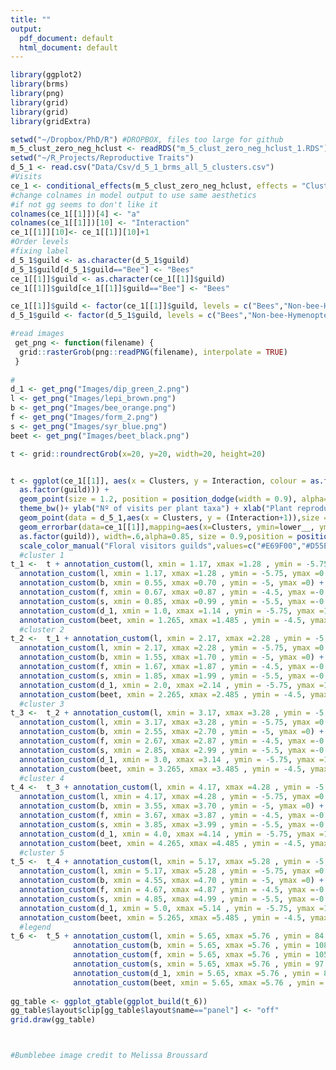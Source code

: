 ```yaml
---
title: ""
output:
  pdf_document: default
  html_document: default
---
```



```r
library(ggplot2)
library(brms)
library(png)
library(grid)
library(grid)
library(gridExtra)

setwd("~/Dropbox/PhD/R") #DROPBOX, files too large for github
m_5_clust_zero_neg_hclust <- readRDS("m_5_clust_zero_neg_hclust_1.RDS")
setwd("~/R_Projects/Reproductive Traits")
d_5_1 <- read.csv("Data/Csv/d_5_1_brms_all_5_clusters.csv")
#Visits
ce_1 <- conditional_effects(m_5_clust_zero_neg_hclust, effects = "Clusters:guild",points=T) 
#change colnames in model output to use same aesthetics
#if not gg seems to don't like it
colnames(ce_1[[1]])[4] <- "a"
colnames(ce_1[[1]])[10] <- "Interaction"
ce_1[[1]][10]<- ce_1[[1]][10]+1
#Order levels
#fixing label
d_5_1$guild <- as.character(d_5_1$guild)
d_5_1$guild[d_5_1$guild=="Bee"] <- "Bees"
ce_1[[1]]$guild <- as.character(ce_1[[1]]$guild)
ce_1[[1]]$guild[ce_1[[1]]$guild=="Bee"] <- "Bees"

ce_1[[1]]$guild <- factor(ce_1[[1]]$guild, levels = c("Bees","Non-bee-Hymenoptera","Syrphids","Non-syrphids-diptera","Lepidoptera","Coleoptera"))
d_5_1$guild <- factor(d_5_1$guild, levels = c("Bees","Non-bee-Hymenoptera","Syrphids","Non-syrphids-diptera","Lepidoptera","Coleoptera"))

#read images
 get_png <- function(filename) {
  grid::rasterGrob(png::readPNG(filename), interpolate = TRUE)
 }
 
# 
d_1 <- get_png("Images/dip_green_2.png")
l <- get_png("Images/lepi_brown.png")
b <- get_png("Images/bee_orange.png")
f <- get_png("Images/form_2.png")
s <- get_png("Images/syr_blue.png")
beet <- get_png("Images/beet_black.png")

t <- grid::roundrectGrob(x=20, y=20, width=20, height=20)


t <- ggplot(ce_1[[1]], aes(x = Clusters, y = Interaction, colour = as.factor(guild), group = 
  as.factor(guild))) +
  geom_point(size = 1.2, position = position_dodge(width = 0.9), alpha=1) +
  theme_bw()+ ylab("Nº of visits per plant taxa") + xlab("Plant reproductive groups")+
  geom_point(data = d_5_1,aes(x = Clusters, y = (Interaction+1)),size = 1.2, position = position_jitterdodge(dodge.width = 0.9,   jitter.width = 0.2), alpha=0.2)+
  geom_errorbar(data=ce_1[[1]],mapping=aes(x=Clusters, ymin=lower__, ymax=upper__,colour = as.factor(guild), group = 
  as.factor(guild)), width=.6,alpha=0.85, size = 0.9,position = position_dodge(width = 0.9)) +ylim(0,200)+
  scale_color_manual("Floral visitors guilds",values=c("#E69F00","#D55E00", "#287DAB", "#009E73", "#A7473A",  "black"))+  theme(panel.grid.major.x = element_blank(),panel.grid.minor.y  = element_blank())+   geom_vline(xintercept = c(1.5,2.5,3.5,4.5), linetype="dashed", color = "black", size=0.5)+coord_cartesian(clip = "off")+theme(legend.box.margin=margin(6,6,6,6))
  #cluster 1
t_1 <-  t + annotation_custom(l, xmin = 1.17, xmax =1.28 , ymin = -5.75, ymax =0.5)+ #needed to colour the rest
  annotation_custom(l, xmin = 1.17, xmax =1.28 , ymin = -5.75, ymax =0.5) +  #lepidoptera
  annotation_custom(b, xmin = 0.55, xmax =0.70 , ymin = -5, ymax =0) + #bee
  annotation_custom(f, xmin = 0.67, xmax =0.87 , ymin = -4.5, ymax =-0.65) + #wasp
  annotation_custom(s, xmin = 0.85, xmax =0.99 , ymin = -5.5, ymax =-0.25)+ # syrphid
  annotation_custom(d_1, xmin = 1.0, xmax =1.14 , ymin = -5.75, ymax =1) + #diptera
  annotation_custom(beet, xmin = 1.265, xmax =1.485 , ymin = -4.5, ymax =-0.35) #beetle
  #cluster 2
t_2 <-  t_1 + annotation_custom(l, xmin = 2.17, xmax =2.28 , ymin = -5.75, ymax =0.5)+ #needed to colour the rest
  annotation_custom(l, xmin = 2.17, xmax =2.28 , ymin = -5.75, ymax =0.5) +  #lepidoptera
  annotation_custom(b, xmin = 1.55, xmax =1.70 , ymin = -5, ymax =0) + #bee
  annotation_custom(f, xmin = 1.67, xmax =1.87 , ymin = -4.5, ymax =-0.65) + #wasp
  annotation_custom(s, xmin = 1.85, xmax =1.99 , ymin = -5.5, ymax =-0.25)+ # syrphid
  annotation_custom(d_1, xmin = 2.0, xmax =2.14 , ymin = -5.75, ymax =1) + #diptera
  annotation_custom(beet, xmin = 2.265, xmax =2.485 , ymin = -4.5, ymax =-0.35) #beetle
  #cluster 3
t_3 <-  t_2 + annotation_custom(l, xmin = 3.17, xmax =3.28 , ymin = -5.75, ymax =0.5)+ #needed to colour the rest
  annotation_custom(l, xmin = 3.17, xmax =3.28 , ymin = -5.75, ymax =0.5) +  #lepidoptera
  annotation_custom(b, xmin = 2.55, xmax =2.70 , ymin = -5, ymax =0) + #bee
  annotation_custom(f, xmin = 2.67, xmax =2.87 , ymin = -4.5, ymax =-0.65) + #wasp
  annotation_custom(s, xmin = 2.85, xmax =2.99 , ymin = -5.5, ymax =-0.25)+ # syrphid
  annotation_custom(d_1, xmin = 3.0, xmax =3.14 , ymin = -5.75, ymax =1) + #diptera
  annotation_custom(beet, xmin = 3.265, xmax =3.485 , ymin = -4.5, ymax =-0.35) #beetle
  #cluster 4
t_4 <-  t_3 + annotation_custom(l, xmin = 4.17, xmax =4.28 , ymin = -5.75, ymax =0.5)+ #needed to colour the rest
  annotation_custom(l, xmin = 4.17, xmax =4.28 , ymin = -5.75, ymax =0.5) +  #lepidoptera
  annotation_custom(b, xmin = 3.55, xmax =3.70 , ymin = -5, ymax =0) + #bee
  annotation_custom(f, xmin = 3.67, xmax =3.87 , ymin = -4.5, ymax =-0.65) + #wasp
  annotation_custom(s, xmin = 3.85, xmax =3.99 , ymin = -5.5, ymax =-0.25)+ # syrphid
  annotation_custom(d_1, xmin = 4.0, xmax =4.14 , ymin = -5.75, ymax =1) + #diptera
  annotation_custom(beet, xmin = 4.265, xmax =4.485 , ymin = -4.5, ymax =-0.35) #beetle
  #cluster 5
t_5 <-  t_4 + annotation_custom(l, xmin = 5.17, xmax =5.28 , ymin = -5.75, ymax =0.5)+ #needed to colour the rest
  annotation_custom(l, xmin = 5.17, xmax =5.28 , ymin = -5.75, ymax =0.5) +  #lepidoptera
  annotation_custom(b, xmin = 4.55, xmax =4.70 , ymin = -5, ymax =0) + #bee
  annotation_custom(f, xmin = 4.67, xmax =4.87 , ymin = -4.5, ymax =-0.65) + #wasp
  annotation_custom(s, xmin = 4.85, xmax =4.99 , ymin = -5.5, ymax =-0.25)+ # syrphid
  annotation_custom(d_1, xmin = 5.0, xmax =5.14 , ymin = -5.75, ymax =1) + #diptera
  annotation_custom(beet, xmin = 5.265, xmax =5.485 , ymin = -4.5, ymax =-0.35) #beetle
  #legend
t_6 <-  t_5 + annotation_custom(l, xmin = 5.65, xmax =5.76 , ymin = 84.4, ymax =90.8)+ #lepidoptera
              annotation_custom(b, xmin = 5.65, xmax =5.76 , ymin = 108, ymax =117.5)+ #bee
              annotation_custom(f, xmin = 5.65, xmax =5.76 , ymin = 105, ymax =108.5)+ #wasp
              annotation_custom(s, xmin = 5.65, xmax =5.76 , ymin = 97.5, ymax =102.5)+ #syrphid
              annotation_custom(d_1, xmin = 5.65, xmax =5.76 , ymin = 89, ymax =99) + #diptera
              annotation_custom(beet, xmin = 5.65, xmax =5.76 , ymin = 79.5, ymax =83.5) #beetle
              
gg_table <- ggplot_gtable(ggplot_build(t_6))
gg_table$layout$clip[gg_table$layout$name=="panel"] <- "off"
grid.draw(gg_table)



#Bumblebee image credit to Melissa Broussard
```

